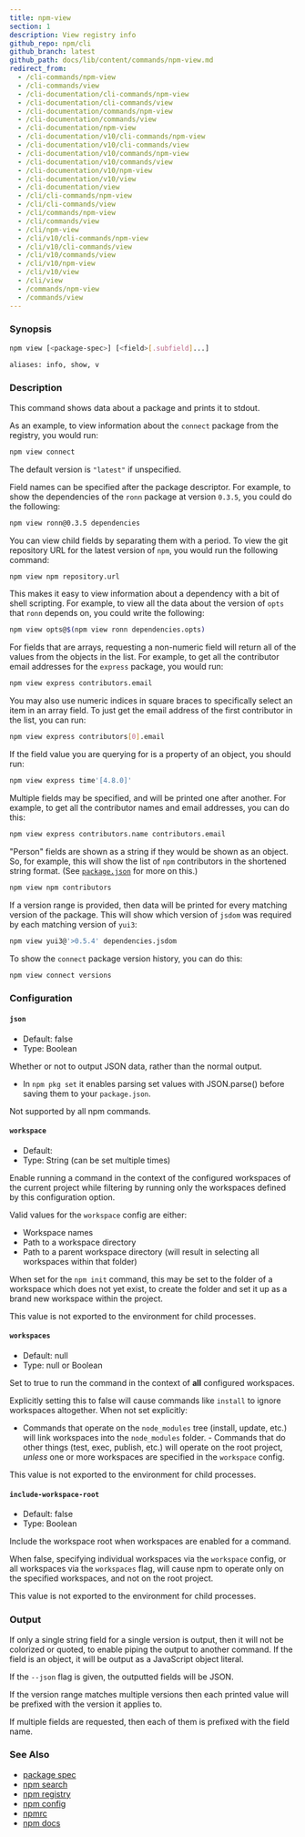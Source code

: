 ```yaml
---
title: npm-view
section: 1
description: View registry info
github_repo: npm/cli
github_branch: latest
github_path: docs/lib/content/commands/npm-view.md
redirect_from:
  - /cli-commands/npm-view
  - /cli-commands/view
  - /cli-documentation/cli-commands/npm-view
  - /cli-documentation/cli-commands/view
  - /cli-documentation/commands/npm-view
  - /cli-documentation/commands/view
  - /cli-documentation/npm-view
  - /cli-documentation/v10/cli-commands/npm-view
  - /cli-documentation/v10/cli-commands/view
  - /cli-documentation/v10/commands/npm-view
  - /cli-documentation/v10/commands/view
  - /cli-documentation/v10/npm-view
  - /cli-documentation/v10/view
  - /cli-documentation/view
  - /cli/cli-commands/npm-view
  - /cli/cli-commands/view
  - /cli/commands/npm-view
  - /cli/commands/view
  - /cli/npm-view
  - /cli/v10/cli-commands/npm-view
  - /cli/v10/cli-commands/view
  - /cli/v10/commands/view
  - /cli/v10/npm-view
  - /cli/v10/view
  - /cli/view
  - /commands/npm-view
  - /commands/view
---
```


### Synopsis

```bash
npm view [<package-spec>] [<field>[.subfield]...]

aliases: info, show, v
```

### Description

This command shows data about a package and prints it to stdout.

As an example, to view information about the `connect` package from the registry, you would run:

```bash
npm view connect
```

The default version is `"latest"` if unspecified.

Field names can be specified after the package descriptor. For example, to show the dependencies of the `ronn` package at version `0.3.5`, you could do the following:

```bash
npm view ronn@0.3.5 dependencies
```

You can view child fields by separating them with a period. To view the git repository URL for the latest version of `npm`, you would run the following command:

```bash
npm view npm repository.url
```

This makes it easy to view information about a dependency with a bit of shell scripting. For example, to view all the data about the version of `opts` that `ronn` depends on, you could write the following:

```bash
npm view opts@$(npm view ronn dependencies.opts)
```

For fields that are arrays, requesting a non-numeric field will return all of the values from the objects in the list. For example, to get all the contributor email addresses for the `express` package, you would run:

```bash
npm view express contributors.email
```

You may also use numeric indices in square braces to specifically select an item in an array field. To just get the email address of the first contributor in the list, you can run:

```bash
npm view express contributors[0].email
```

If the field value you are querying for is a property of an object, you should run:

```bash
npm view express time'[4.8.0]'
```

Multiple fields may be specified, and will be printed one after another. For example, to get all the contributor names and email addresses, you can do this:

```bash
npm view express contributors.name contributors.email
```

"Person" fields are shown as a string if they would be shown as an object. So, for example, this will show the list of `npm` contributors in the shortened string format. (See [`package.json`](/cli/v10/configuring-npm/package-json) for more on this.)

```bash
npm view npm contributors
```

If a version range is provided, then data will be printed for every matching version of the package. This will show which version of `jsdom` was required by each matching version of `yui3`:

```bash
npm view yui3@'>0.5.4' dependencies.jsdom
```

To show the `connect` package version history, you can do this:

```bash
npm view connect versions
```

### Configuration

#### `json`

- Default: false
- Type: Boolean

Whether or not to output JSON data, rather than the normal output.

- In `npm pkg set` it enables parsing set values with JSON.parse() before saving them to your `package.json`.

Not supported by all npm commands.

#### `workspace`

- Default:
- Type: String (can be set multiple times)

Enable running a command in the context of the configured workspaces of the current project while filtering by running only the workspaces defined by this configuration option.

Valid values for the `workspace` config are either:

- Workspace names
- Path to a workspace directory
- Path to a parent workspace directory (will result in selecting all workspaces within that folder)

When set for the `npm init` command, this may be set to the folder of a workspace which does not yet exist, to create the folder and set it up as a brand new workspace within the project.

This value is not exported to the environment for child processes.

#### `workspaces`

- Default: null
- Type: null or Boolean

Set to true to run the command in the context of **all** configured workspaces.

Explicitly setting this to false will cause commands like `install` to ignore workspaces altogether. When not set explicitly:

- Commands that operate on the `node_modules` tree (install, update, etc.) will link workspaces into the `node_modules` folder. - Commands that do other things (test, exec, publish, etc.) will operate on the root project, _unless_ one or more workspaces are specified in the `workspace` config.

This value is not exported to the environment for child processes.

#### `include-workspace-root`

- Default: false
- Type: Boolean

Include the workspace root when workspaces are enabled for a command.

When false, specifying individual workspaces via the `workspace` config, or all workspaces via the `workspaces` flag, will cause npm to operate only on the specified workspaces, and not on the root project.

This value is not exported to the environment for child processes.

### Output

If only a single string field for a single version is output, then it will not be colorized or quoted, to enable piping the output to another command. If the field is an object, it will be output as a JavaScript object literal.

If the `--json` flag is given, the outputted fields will be JSON.

If the version range matches multiple versions then each printed value will be prefixed with the version it applies to.

If multiple fields are requested, then each of them is prefixed with the field name.

### See Also

- [package spec](/cli/v10/using-npm/package-spec)
- [npm search](/cli/v10/commands/npm-search)
- [npm registry](/cli/v10/using-npm/registry)
- [npm config](/cli/v10/commands/npm-config)
- [npmrc](/cli/v10/configuring-npm/npmrc)
- [npm docs](/cli/v10/commands/npm-docs)
